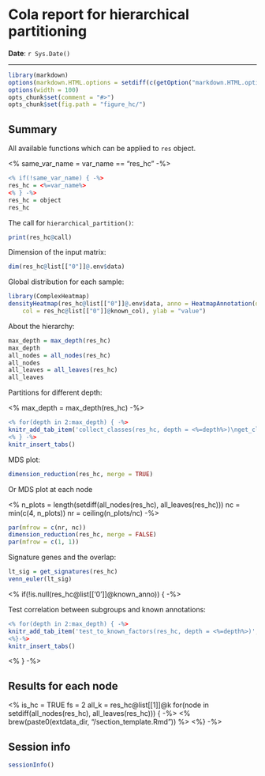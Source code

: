 Cola report for hierarchical partitioning
==================

**Date**: `r Sys.Date()`

----------------------------------------------------------------

<style type='text/css'>
<%
extdata_dir = "~/project/cola/inst/extdata";
css = paste(readLines(paste0(extdata_dir, "/custom.css")), collapse = "\n") -%>
<%= css %>
</style>

```r
library(markdown)
options(markdown.HTML.options = setdiff(c(getOption("markdown.HTML.options"), "toc"), "base64_images"))
options(width = 100)
opts_chunk$set(comment = "#>")
opts_chunk$set(fig.path = "figure_hc/")
```

## Summary

All available functions which can be applied to `res` object.

<% same_var_name = var_name == "res_hc" -%>

```r
<% if(!same_var_name) { -%>
res_hc = <%=var_name%>
<% } -%>
res_hc = object
res_hc
```

The call for `hierarchical_partition()`:

```r
print(res_hc@call)
```


Dimension of the input matrix:

```r
dim(res_hc@list[["0"]]@.env$data)
```

Global distribution for each sample:

```r
library(ComplexHeatmap)
densityHeatmap(res_hc@list[["0"]]@.env$data, anno = HeatmapAnnotation(df = res_hc@list[["0"]]@known_anno, 
	col = res_hc@list[["0"]]@known_col), ylab = "value")
```

About the hierarchy:


```r
max_depth = max_depth(res_hc)
max_depth
all_nodes = all_nodes(res_hc)
all_nodes
all_leaves = all_leaves(res_hc)
all_leaves
```


Partitions for different depth:

<% max_depth = max_depth(res_hc) -%>

```r
<% for(depth in 2:max_depth) { -%>
knitr_add_tab_item('collect_classes(res_hc, depth = <%=depth%>)\nget_class(res_hc, depth = <%=depth%>)', 'depth = <%=depth%>')
<% } -%>
knitr_insert_tabs()
```

MDS plot:

```r
dimension_reduction(res_hc, merge = TRUE)
```

Or MDS plot at each node

<%
n_plots = length(setdiff(all_nodes(res_hc), all_leaves(res_hc)))
nc = min(c(4, n_plots))
nr = ceiling(n_plots/nc)
-%>

```r
par(mfrow = c(nr, nc))
dimension_reduction(res_hc, merge = FALSE)
par(mfrow = c(1, 1))
```

Signature genes and the overlap:

```r
lt_sig = get_signatures(res_hc)
venn_euler(lt_sig)
```


<% if(!is.null(res_hc@list[['0']]@known_anno)) { -%>

Test correlation between subgroups and known annotations:

```r
<% for(depth in 2:max_depth) { -%>
knitr_add_tab_item('test_to_known_factors(res_hc, depth = <%=depth%>)', 'depth = <%=depth%>')
<%}-%>
knitr_insert_tabs()
```

<% } -%>

## Results for each node

<%
is_hc = TRUE
fs = 2
all_k = res_hc@list[[1]]@k
for(node in setdiff(all_nodes(res_hc), all_leaves(res_hc))) { -%>
	<% brew(paste0(extdata_dir, "/section_template.Rmd")) %>
<%} -%>

## Session info

```r
sessionInfo()
```
